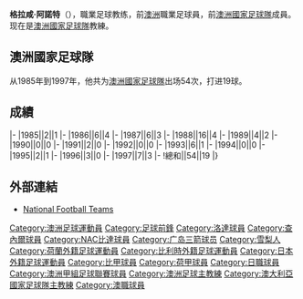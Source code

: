 {{noteta
|G1=ALeague
|1=zh-cn:格拉汉姆·阿诺德;zh-hk:格拉咸·阿諾特;
}}
{{Infobox football biography
|name=格拉咸·阿諾特
|image=Graham Arnold.jpg
|fullname=Graham Arnold
|birth_date={{Birth date and age|1963|8|3}}
|cityofbirth=[[悉尼|悉尼]]
|countryofbirth=[[澳洲|澳洲]]
|height=
|position=[[前鋒_(足球)|前鋒]]
|currentclub=
|years1=1982-1990
|clubs1=[[Sydney_United_FC|Sydney Croatia]]
|caps1=
|goals1=
|years2=1990-1992
|clubs2=[[洛達JC|洛達]]
|caps2=
|goals2=
|years3=1992-1994
|clubs3=[[RFC_Liège|Liège]]
|caps3=
|goals3=
|years4=1994
|clubs4=[[皇家沙勒罗瓦体育俱乐部|查內爾]]
|caps4=
|goals4=
|years5=1995-1996
|clubs5=[[NAC比達|布雷達]]
|caps5=
|goals5=
|years6=1997-1998
|clubs6=[[廣島三箭|廣島三箭]]
|caps6=
|goals6=
|years7=1998-2001
|clubs7=[[Northern_Spirit_FC|北部精神]]
|caps7=
|goals7=
|nationalyears=1985-1997
|nationalteam=[[澳洲國家足球隊|澳洲]]
|nationalcaps(goals)=54 (19)
| manageryears1 = 1989–1990
| managerclubs1 = [[Sydney_United_FC|悉尼联]]
| manageryears2 = 1998–2001
| managerclubs2 = [[Northern_Spirit_FC|北部精神]]
| manageryears3 = 2006–2007
| managerclubs3 = [[澳洲國家足球隊|澳洲]]
| manageryears4 = 2007–2008
| managerclubs4 = [[Australia_national_under-23_association_football_team|澳洲U23]]
| manageryears5 = 2010–2013
| managerclubs5 = [[中岸水手足球會|中岸水手]]
| manageryears6 = 2014
| managerclubs6 = [[仙台維加泰|仙台維加泰]]
| manageryears7 = 2014–18
| managerclubs7 = [[悉尼足球會|悉尼足球會]]
| manageryears8 = 2018–
| managerclubs8 = [[澳洲國家足球隊|澳洲]]
}}

'''格拉咸·阿諾特'''（{{Bd|1963年|8月3日||}}），職業足球教练，前[[澳洲|澳洲]]職業足球員，前[[澳洲國家足球隊|澳洲國家足球隊]]成員。现在是[[澳洲國家足球隊|澳洲國家足球隊]]教練。

==澳洲國家足球隊==
从1985年到1997年，他共为[[澳洲國家足球隊|澳洲國家足球隊]]出场54次，打进19球。

==成績==
{{Football player national team statistics|AUS}}
|-
|1985||2||1
|-
|1986||6||4
|-
|1987||6||3
|-
|1988||16||4
|-
|1989||4||2
|-
|1990||0||0
|-
|1991||2||0
|-
|1992||0||0
|-
|1993||6||1
|-
|1994||0||0
|-
|1995||2||1
|-
|1996||3||0
|-
|1997||7||3
|-
!總和||54||19
|}

==外部連結==
{{Reflist}}
*[http://www.national-football-teams.com/player/12792/Graham_Arnold.html National Football Teams] {{Wayback|url=http://www.national-football-teams.com/player/12792/Graham_Arnold.html |date=20190404090829 }}

{{Soccer-player-stub}}

{{DEFAULTSORT:Arnold, Graham}}
[[Category:澳洲足球運動員|Category:澳洲足球運動員]]
[[Category:足球前鋒|Category:足球前鋒]]
[[Category:洛達球員|Category:洛達球員]]
[[Category:查內爾球員|Category:查內爾球員]]
[[Category:NAC比達球員|Category:NAC比達球員]]
[[Category:广岛三箭球员|Category:广岛三箭球员]]
[[Category:雪梨人|Category:雪梨人]]
[[Category:荷蘭外籍足球運動員|Category:荷蘭外籍足球運動員]]
[[Category:比利時外籍足球運動員|Category:比利時外籍足球運動員]]
[[Category:日本外籍足球運動員|Category:日本外籍足球運動員]]
[[Category:比甲球員|Category:比甲球員]]
[[Category:荷甲球員|Category:荷甲球員]]
[[Category:日職球員|Category:日職球員]]
[[Category:澳洲甲組足球聯賽球員|Category:澳洲甲組足球聯賽球員]]
[[Category:澳洲足球主教練|Category:澳洲足球主教練]]
[[Category:澳大利亞國家足球隊主教練|Category:澳大利亞國家足球隊主教練]]
[[Category:澳職球員|Category:澳職球員]]